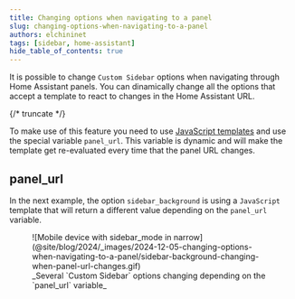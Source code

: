 ```yaml
---
title: Changing options when navigating to a panel
slug: changing-options-when-navigating-to-a-panel
authors: elchininet
tags: [sidebar, home-assistant]
hide_table_of_contents: true
---
```


It is possible to change `Custom Sidebar` options when navigating through Home Assistant panels. You can dinamically change all the options that accept a template to react to changes in the Home Assistant URL.

{/* truncate */}


To make use of this feature you need to use [JavaScript templates](../templates/javascript-templates) and use the special variable `panel_url`. This variable is dynamic and will make the template get re-evaluated every time that the panel URL changes.

## panel_url

In the next example, the option `sidebar_background` is using a `JavaScript` template that will return a different value depending on the `panel_url` variable.

<Example />

<figure>
![Mobile device with sidebar_mode in narrow](@site/blog/2024/_images/2024-12-05-changing-options-when-navigating-to-a-panel/sidebar-background-changing-when-panel-url-changes.gif)
<figcaption>_Several `Custom Sidebar` options changing depending on the `panel_url` variable_</figcaption>
</figure>